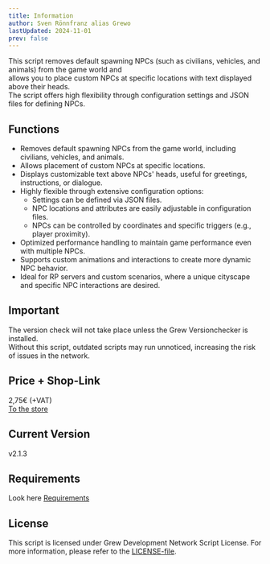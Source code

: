 ```yaml
---
title: Information
author: Sven Rönnfranz alias Grewo
lastUpdated: 2024-11-01
prev: false
---
```


This script removes default spawning NPCs (such as civilians, vehicles, and animals) from the game world and<br/>
allows you to place custom NPCs at specific locations with text displayed above their heads.<br/>
The script offers high flexibility through configuration settings and JSON files for defining NPCs.

## Functions
* Removes default spawning NPCs from the game world, including civilians, vehicles, and animals.
* Allows placement of custom NPCs at specific locations.
* Displays customizable text above NPCs' heads, useful for greetings, instructions, or dialogue.
* Highly flexible through extensive configuration options:
    * Settings can be defined via JSON files.
    * NPC locations and attributes are easily adjustable in configuration files.
    * NPCs can be controlled by coordinates and specific triggers (e.g., player proximity).
* Optimized performance handling to maintain game performance even with multiple NPCs.
* Supports custom animations and interactions to create more dynamic NPC behavior.
* Ideal for RP servers and custom scenarios, where a unique cityscape and specific NPC interactions are desired.

## Important
The version check will not take place unless the Grew Versionchecker is installed.<br/>
Without this script, outdated scripts may run unnoticed, increasing the risk of issues in the network.

## Price + Shop-Link
2,75€ (+VAT)<br/>
<a href="https://store.grew-development.de/" target="_blank">To the store</a>

## Current Version 
v2.1.3

## Requirements
Look here [Requirements](/grew_npc/required)

## License
This script is licensed under Grew Development Network Script License. For more information, please refer to the [LICENSE-file](/grew_npc/license).
